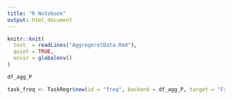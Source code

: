 ```yaml
---
title: "R Notebook"
output: html_document
---
```

```r
knitr::knit(
  text  = readLines("AggregeretData.Rmd"),
  quiet = TRUE,
  envir = globalenv()
)
```


```r
df_agg_P
```
```r
task_freq <- TaskRegr$new(id = "freq", backend = df_agg_P, target = "Freq") 
```

